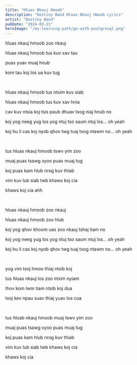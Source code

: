 ```yaml
---
title: "Hluas Nkauj Hmoob"
description: "Destiny Band Hluas Nkauj Hmoob Lyrics"
artist: "Destiny Band"
pubDate: "2024-03-21"
heroImage: "/my-learning-path/go-with-postgresql.png"
---
```


hluas nkauj hmoob zoo nkauj

hluas nkauj hmoob tus kuv xav tau

puas yuav muaj hnub

kom tau koj los ua kuv tug

<br />

hluas nkauj hmoob tus ntxim kuv siab

hluas nkauj hmoob tus kuv xav hnia

cav kuv ntsia koj tsis paub dhuav txog niaj hnub no

koj yog neeg yug los yog ntuj tso saum ntuj los... oh yeah

koj hu li cas koj nyob qhov twg tuaj txog ntawm no... oh yeah

<br />

tus hluas nkauj hmoob tswv yim zoo

muaj puas tsawg xyoo puas muaj tug

koj puas kam hlub nrog kuv thiab

vim kuv lub siab twb khaws koj cia

khaws koj cia ahh

<br />

hluas nkauj hmoob zoo nkauj

hluas nkauj hmoob zoo hlub

koj yog qhov khoom uas zoo nkauj tshaj tiam no

koj yog neeg yug los yog ntuj tso saum ntuj los... oh yeah

koj hu li cas koj nyob qhov twg tuaj txog ntawm no... oh yeah

<br />

yog vim txoj hmoo thiaj ntsib koj

tus hluas nkauj los zoo ntxim nyiam

thov kom lwm tiam ntsib koj dua

txoj kev npau suav thiaj yuav los cua

<br />

tus hluab nkauj hmoob muaj tswv yim zoo

muaj puas tsawg xyoo puas muaj tug

koj puas kam hlub nrog kuv thiab

vim kuv lub siab twb khaws koj cia

khaws koj cia
